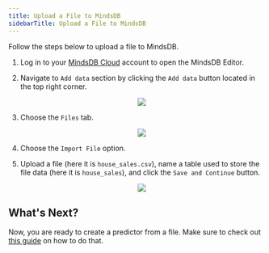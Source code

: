 ```yaml
---
title: Upload a File to MindsDB
sidebarTitle: Upload a File to MindsDB
---
```


Follow the steps below to upload a file to MindsDB.

1. Log in to your [MindsDB Cloud](https://cloud.mindsdb.com/login) account to
   open the MindsDB Editor.
2. Navigate to `Add data` section by clicking the `Add data` button located in
   the top right corner.

   <p align="center">
     <img src="/assets/sql/add-file-to-mindsdb-cloud-3.png" />
   </p>

3. Choose the `Files` tab.

   <p align="center">
     <img src="/assets/sql/add-file-to-mindsdb-cloud.png" />
   </p>

4. Choose the `Import File` option.
5. Upload a file (here it is `house_sales.csv`), name a table used to store the
   file data (here it is `house_sales`), and click the `Save and Continue`
   button.

   <p align="center">
     <img src="/assets/sql/add-file-to-mindsdb-cloud-2.png" />
   </p>

## What's Next?

Now, you are ready to create a predictor from a file. Make sure to check out
[this guide](/sql/create/predictor/)
on how to do that.
